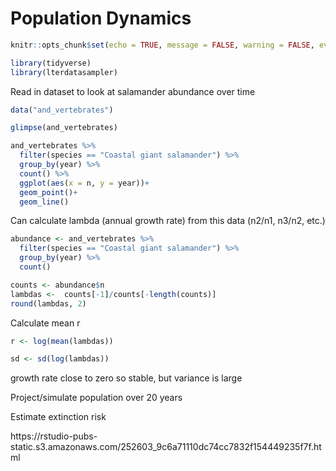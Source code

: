 # Population Dynamics

```r
knitr::opts_chunk$set(echo = TRUE, message = FALSE, warning = FALSE, eval = TRUE)
```


```r
library(tidyverse)
library(lterdatasampler)
```


Read in dataset to look at salamander abundance over time
```r
data("and_vertebrates")

glimpse(and_vertebrates)
```


```r
and_vertebrates %>% 
  filter(species == "Coastal giant salamander") %>% 
  group_by(year) %>% 
  count() %>% 
  ggplot(aes(x = n, y = year))+
  geom_point()+
  geom_line()
```


Can calculate lambda (annual growth rate) from this data (n2/n1, n3/n2, etc.)
```r
abundance <- and_vertebrates %>% 
  filter(species == "Coastal giant salamander") %>% 
  group_by(year) %>% 
  count()

counts <- abundance$n
lambdas <-  counts[-1]/counts[-length(counts)]
round(lambdas, 2)
```

Calculate mean r

```r
r <- log(mean(lambdas))

sd <- sd(log(lambdas))
```

growth rate close to zero so stable, but variance is large

Project/simulate population over 20 years


Estimate extinction risk

https://rstudio-pubs-static.s3.amazonaws.com/252603_9c6a71110dc74cc7832f154449235f7f.html 
